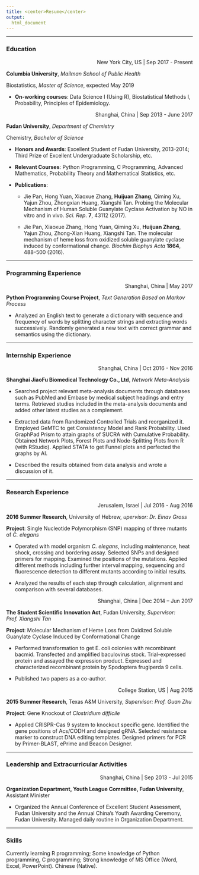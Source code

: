 ```yaml
---
title: <center>Resume</center>
output:
  html_document
---
```


***
### Education
<p align="right">New York City, US | Sep 2017 - Present</p>

__Columbia University__, _Mailman School of Public Health_

Biostatistics, _Master of Science_, expected May 2019

* __On-working courses__: Data Science I (Using R), Biostatistical Methods I, Probability, Principles of Epidemiology.

<p align="right">Shanghai, China | Sep 2013 - June 2017</p>

__Fudan University__, _Department of Chemistry_

Chemistry, _Bachelor of Science_

* __Honors and Awards__: Excellent Student of Fudan University, 2013-2014; Third Prize of Excellent Undergraduate Scholarship, etc.

* __Relevant Courses__: Python Programming, C Programming, Advanced Mathematics, Probability Theory and Mathematical Statistics, etc.

* __Publications__:

    + Jie Pan, Hong Yuan, Xiaoxue Zhang, __Huijuan Zhang__, Qiming Xu, Yajun Zhou, Zhongxian Huang, Xiangshi Tan. Probing the Molecular Mechanism of Human Soluble Guanylate Cyclase Activation by NO in vitro and in vivo. _Sci. Rep_. __7__, 43112 (2017).

    + Jie Pan, Xiaoxue Zhang, Hong Yuan, Qiming Xu, __Huijuan Zhang__, Yajun Zhou, Zhong-Xian Huang, Xiangshi Tan. The molecular mechanism of heme loss from oxidized soluble guanylate cyclase induced by conformational change. _Biochim Biophys Acta_ __1864__, 488–500 (2016).

***
### Programming Experience
<p align="right">Shanghai, China | May 2017</p>

__Python Programming Course Project__, _Text Generation Based on Markov Process_

* Analyzed an English text to generate a dictionary with sequence and frequency of words by splitting character strings and extracting words successively. Randomly generated a new text with correct grammar and semantics using the dictionary.

***
### Internship Experience
<p align="right">Shanghai, China | Oct 2016 - Nov 2016</p>

__Shanghai JiaoFu Biomedical Technology Co., Ltd__, _Network Meta-Analysis_

* Searched project relevant meta-analysis documents through databases such as PubMed and Embase by medical subject headings and entry terms. Retrieved studies included in the meta-analysis documents and added other latest studies as a complement.

* Extracted data from Randomized Controlled Trials and reorganized it. Employed GeMTC to get Consistency Model and Rank Probability. Used GraphPad Prism to attain graphs of SUCRA with Cumulative Probability. Obtained Network Plots, Forest Plots and Node-Splitting
Plots from R (with RStudio). Applied STATA to get Funnel plots and perfected the graphs by AI.

* Described the results obtained from data analysis and wrote a discussion of it.

***
### Research Experience
<p align="right">Jerusalem, Israel | Jul 2016 - Aug 2016</p>

__2016 Summer Research__, University of Hebrew, _upervisor: Dr. Einav Gross_

__Project__: Single Nucleotide Polymorphism (SNP) mapping of three mutants of _C. elegans_

* Operated with model organism _C. elegans_, including maintenance, heat shock, crossing and bordering assay. Selected SNPs and
designed primers for mapping. Examined the positions of the mutations. Applied different methods including further interval mapping,
sequencing and fluorescence detection to different mutants according to initial results.

* Analyzed the results of each step through calculation, alignment and comparison with several databases.

<p align="right">Shanghai, China | Dec 2014 – Jun 2017</p>

__The Student Scientific Innovation Act__, Fudan University, _Supervisor: Prof. Xiangshi Tan_

__Project__: Molecular Mechanism of Heme Loss from Oxidized Soluble Guanylate Cyclase Induced by Conformational Change

* Performed transformation to get E. coli colonies with recombinant bacmid. Transfected and amplified baculovirus stock. Trial-expressed protein and assayed the expression product. Expressed and characterized recombinant protein by Spodoptera frugiperda 9 cells.

* Published two papers as a co-author.

<p align="right">College Station, US | Aug 2015</p>

__2015 Summer Research__, Texas A&M University, _Supervisor: Prof. Guan Zhu_

__Project__: Gene Knockout of _Clostridium difficile_

* Applied CRISPR-Cas 9 system to knockout specific gene. Identified the gene positions of Acs/CODH and designed gRNA. Selected
resistance marker to construct DNA editing templates. Designed primers for PCR by Primer-BLAST, ePrime and Beacon Designer.

***
### Leadership and Extracurricular Activities
<p align="right">Shanghai, China | Sep 2013 - Jul 2015</p>

__Organization Department, Youth League Committee, Fudan University__, Assistant Minister

* Organized the Annual Conference of Excellent Student Assessment, Fudan University and the Annual China’s Youth Awarding Ceremony,
Fudan University. Managed daily routine in Organization Department.

***
### Skills

Currently learning R programming; Some knowledge of Python programming, C programming; Strong knowledge of MS Office (Word, Excel, PowerPoint). Chinese (Native).